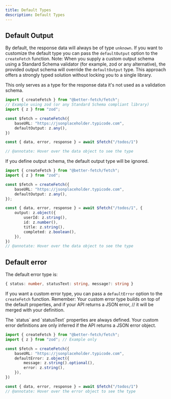 ```yaml
---
title: Default Types
description: Default Types
---
```



## Default Output

By default, the response data will always be of type `unknown`. If you want to customize the default type you can pass the `defaultOutput` option to the `createFetch` function.
Note: When you supply a custom output schema using a Standard Schema validator (for example, zod or any alternative),
the provided output schema will override the `defaultOutput` type. This approach offers a strongly typed solution without locking you to a single library.

<Callout type="info">
This only serves as a type for the response data it's not used as a validation schema.
</Callout>

```ts twoslash title="fetch.ts"
import { createFetch } from "@better-fetch/fetch";
// Example using zod (or any Standard Schema compliant library)
import { z } from "zod"; 

const $fetch = createFetch({
    baseURL: "https://jsonplaceholder.typicode.com",
    defaultOutput: z.any(),
})

const { data, error, response } = await $fetch("/todos/1")

// @annotate: Hover over the data object to see the type
```

If you define output schema, the default output type will be ignored.

```ts twoslash title="fetch.ts"
import { createFetch } from "@better-fetch/fetch";
import { z } from "zod";

const $fetch = createFetch({
    baseURL: "https://jsonplaceholder.typicode.com",
    defaultOutput: z.any(),
});

const { data, error, response } = await $fetch("/todos/1", {
    output: z.object({
        userId: z.string(),
        id: z.number(),
        title: z.string(),
        completed: z.boolean(),
    }),
})
// @annotate: Hover over the data object to see the type
```

## Default error

The default error type is:
```ts
{ status: number, statusText: string, message?: string }
```

If you want a custom error type, you can pass a `defaultError` option to the `createFetch` function.
Remember: Your custom error type builds on top of the default properties, and if your API returns a JSON error,
// it will be merged with your definition.

<Callout type="info">
The `status` and `statusText` properties are always defined. Your custom error definitions are only
inferred if the API returns a JSON error object.
</Callout>

```ts twoslash title="fetch.ts"
import { createFetch } from "@better-fetch/fetch";
import { z } from "zod"; // Example only

const $fetch = createFetch({
    baseURL: "https://jsonplaceholder.typicode.com",
    defaultError: z.object({
        message: z.string().optional(),
        error: z.string(),
    }),
})

const { data, error, response } = await $fetch("/todos/1")
// @annotate: Hover over the error object to see the type
```

